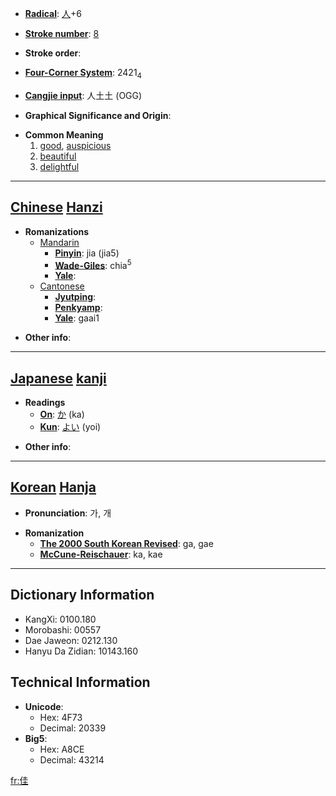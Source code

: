 * '''[[Wiktionary:Chinese radical index| Radical]]''': [[Wiktionary:Chinese radical index 人|人]]+6

* '''[[Wiktionary:Chinese total strokes index|Stroke number]]''': [[Wiktionary:Chinese total strokes index 8|8]]

* '''Stroke order''': 

* '''[[Wiktionary:Chinese four corner index|Four-Corner System]]''': 2421<sub>4</sub>

* '''[[Wiktionary:Chinese Cangjie index|Cangjie input]]''': 人土土 (OGG)

* '''Graphical Significance and Origin''': 

* '''Common Meaning'''
*#[[good]], [[auspicious]]
*# [[beautiful]]
*# [[delightful]]


----

== [[Chinese]] [[Hanzi]] ==

* '''Romanizations'''
** [[Mandarin]]
*** '''[[Pinyin]]''': jia (jia5)
*** '''[[Wade-Giles]]''': chia<sup>5</sup>
*** '''[[Yale]]''': 
**[[Cantonese]]
***'''[[Jyutping]]''':
***'''[[Penkyamp]]''': 
***'''[[Yale]]''': gaai1

* '''Other info''': 

----

== [[Japanese]] [[kanji]] ==

* '''Readings'''
** '''[[On]]''': [[か]] (ka)
** '''[[Kun]]''': [[よい]] (yoi)

* '''Other info''':  

----

== [[Korean]] [[Hanja]] ==

* '''Pronunciation''': 가, 개

* '''Romanization'''
** '''[[The 2000 South Korean Revised Romanization|The 2000 South Korean Revised]]''': ga, gae
** '''[[McCune-Reischauer]]''': ka, kae

----

== Dictionary Information ==

* KangXi: 0100.180
* Morobashi: 00557
* Dae Jaweon: 0212.130
* Hanyu Da Zidian: 10143.160

== Technical Information ==

* '''Unicode''':
** Hex: 4F73
** Decimal: 20339
* '''Big5''':
** Hex: A8CE
** Decimal: 43214

[[fr:佳]]